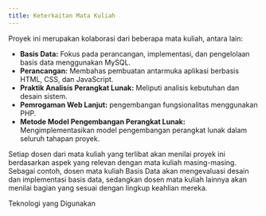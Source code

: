 ---
title: Keterkaitan Mata Kuliah
---

Proyek ini merupakan kolaborasi dari beberapa mata kuliah, antara lain:

- **Basis Data:** Fokus pada perancangan, implementasi, dan pengelolaan basis data menggunakan MySQL.
- **Perancangan:** Membahas pembuatan antarmuka aplikasi berbasis HTML, CSS, dan JavaScript.
- **Praktik Analisis Perangkat Lunak:** Meliputi analisis kebutuhan dan desain sistem.
- **Pemrogaman Web Lanjut:** pengembangan fungsionalitas menggunakan PHP.
- **Metode Model Pengembangan Perangkat Lunak:** Mengimplementasikan model pengembangan perangkat lunak dalam seluruh tahapan proyek.

Setiap dosen dari mata kuliah yang terlibat akan menilai proyek ini berdasarkan aspek yang relevan dengan mata kuliah masing-masing. Sebagai contoh, dosen mata kuliah Basis Data akan mengevaluasi desain dan implementasi basis data, sedangkan dosen mata kuliah lainnya akan menilai bagian yang sesuai dengan lingkup keahlian mereka.

Teknologi yang Digunakan
